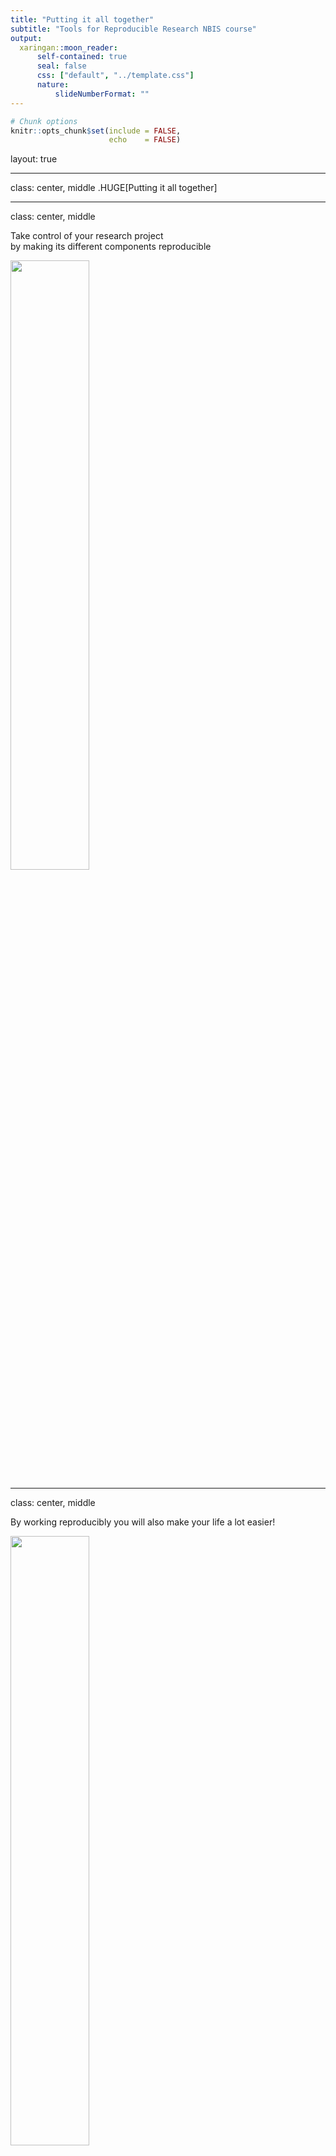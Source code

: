 ```yaml
---
title: "Putting it all together"
subtitle: "Tools for Reproducible Research NBIS course"
output:
  xaringan::moon_reader:
      self-contained: true
      seal: false
      css: ["default", "../template.css"]
      nature:
          slideNumberFormat: ""
---
```


```r
# Chunk options
knitr::opts_chunk$set(include = FALSE,
                      echo    = FALSE)
```

layout: true
<div class="scilife-logo"></div>
<div class="nbis-logo"></div>

---

class: center, middle
.HUGE[Putting it all together]

---

class: center, middle

Take control of your research project <br>
by making its different components reproducible

<img src="../../pages/images/reproducibility_overview.png" style="width:50%;"/>

---

class: center, middle

By working reproducibly you will also make your life a lot easier!

<img src="whats_in_it_for_me.png" style="width:50%;"/>

---

# What have we learned?

<center><img src="../../pages/images/reproducibility_overview_with_logos.png" style="width:60%;"/></center>

* How to use the version control system .green[Git] to track changes to code
* How to use the package and environment manager .green[Conda]
* How to use the workflow managers .green[Snakemake] and .green[Nextflow]
* How to use .green[R Markdown] and .green[Jupyter] to generate automated reports and to document your analyses
* How to use .green[Docker] and .green[Singularity] to distribute containerized
  computational environments

---

# Divide your work into distinct projects

--

* Keep all .green[files] needed to go from raw data to final results in a dedicated directory

--

* Use relevant .green[subdirectories]

--

* Many software support the “project way of working”, *e.g.* .green[Rstudio] and the text editors .green[Sublime Text] and .green[Atom]

--

* Use .green[Git] to create structured and version controlled project repositories

---

# Everything can be a project

Project directory templates, *e.g.* NBIS project template:

.center[<img src="NBISweden_project_template.png" style="width:60%;"/>]

  * https://github.com/NBISweden/project_template
  * https://github.com/snakemake-workflows/cookiecutter-snakemake-workflow

---

# Treasure your data

--

* Keep your input data .green[read-only] - consider it static

--

* Don't create different versions of the input data - write a .green[script],
  .green[R Markdown] document, .green[Jupyter] notebook or a .green[Snakemake]
  / .green[Nextflow] workflow if you need to pre-process your input data so that
  the steps can be recreated

--

* .green[Backup]! Keep redundant copies in different physical locations

--

* Upload your raw data as soon as possible to a .green[public data repository]

---

# Organize your coding

--

* Avoid generating files .green[interactively] or doing things .green[by hand]

  - there is no way to track how they were made

--

* Write .green[scripts], .green[R Markdown] documents, .green[Jupyter]
  notebooks or .green[Snakemake] / .green[Nextflow] workflows for reproducible
  results to connect raw data to final results

--

* Keep the .green[parameters] separate (*e.g.* at top of file or in a separate configuration file)

---

# What is reasonable for your project?

--

.pull-left[<center><img src="../../pages/images/reproducibility_overview_with_logos.png" style="width:75%;"/></center>

.green[Minimal]: write code in a reproducible way

]

--

.pull-right[

Connect your results with the code:
* Use .green[R Markdown] documents or .green[Jupyter] notebooks

Take another step:
* Convert your code into a .green[Snakemake] / .green[Nextflow] workflow

]

---

# What is reasonable for your project?

.pull-left[<center><img src="../../pages/images/reproducibility_overview_with_logos.png" style="width:75%;"/></center>

.green[Minimal]: write code in a reproducible way

.green[Good]: versioned and structured repository

]

--

.pull-right[

Use .green[Git] for version controlling and collaboration:
* Create one .green[Git] repository per project
* Track your changes with .green[Git]
* Publish your code along with your results on *e.g.* <a href="https://github.com" .green[GitHub] </a>

]

---

# What is reasonable for your project?

.pull-left[<center><img src="../../pages/images/reproducibility_overview_with_logos.png" style="width:75%;"/></center>

.green[Minimal]: write code in a reproducible way

.green[Good]: versioned and structured repository

.green[Better]: organize software dependencies

]

--

.pull-right[

Manage your depencencies:
* Use .green[Conda] to install software in environments that can be easily exported and installed on a different system

]

---

# What is reasonable for your project?

.pull-left[<center><img src="../../pages/images/reproducibility_overview_with_logos.png" style="width:75%;"/></center>

.green[Minimal]: write code in a reproducible way

.green[Good]: versioned and structured repository

.green[Better]: organize software dependencies

.green[Best]: export everything!

]

--

.pull-right[

Completely recreate the compute system:
* Consider packaging your project inside a or together with a .green[Docker] or .green[Singularity] container

]

---

# Alternatives

--

.green[Version control]

* **Git** – Widely used and a lot of tools available + GitHub/BitBucket.
* **Mercurial** – Distributed model just like Git, close to sourceforge.
* **Subversion** – Centralized model unlike git/mercurial; no local repository on your computer and somewhat easier to use.

---

# Alternatives

.green[Environment / package managers]

* **Conda** – General purpose environment and package manager. Community-hosted collections of tools at bioconda or conda-forge.
* **Pip** – Package manager for Python, has a large repository at pypi.
* **Apt/yum/brew** – Native package managers for different OS. Integrated in OS and might deal with *e.g.* update notifications better.
* **Virtualenv** – Environment manager used to set up semi-isolated python environments.

---

# Alternatives

.green[Workflow managers]

* **Snakemake** – Based on Python, easily understandable format, relies on file names.
* **Nextflow** – Based on Groovy, uses data pipes rather than file names to construct the workflow.
* **Make** – Used in software development and has been around since the 70s. Flexible but notoriously obscure syntax.
* **Galaxy** -  attempts to make computational biology accessible to researchers without programming experience by using a GUI.

---

# Alternatives

.green[Literate programming]

* **Jupyter** – Create and share notebooks in a variety of languages and formats by using a web browser.
* **R Markdown** – Developed by Rstudio, focuses on generating high-quality documents.
* **Zeppelin** – Developed by Apache. Closely integrated with Spark for distributed computing and Big Data applications.
* **Beaker** – Newcomer based on Ipython, just as Jupyter. Has a focus on integrating multiple languages in the same notebook.

---

# Alternatives

.green[Containerization / virtualization]

* **Docker** – Used for packaging and isolating applications in containers. Dockerhub allows for convenient sharing. Requires root access.
* **Singularity** – Simpler Docker alternative geared towards high performance computing. Does not require root.
* **Shifter** – Similar ambition as Singularity, but less focus on mobility and more on resource management.
* **VirtualBox/VMWare** – Virtualization rather than containerization. Less lightweight, but no reliance on host kernel.

---

class: center, middle

# "What's in it for me?"

<img src="calvin_hobbes_past_corresponding.png" style="width:50%;"/>

---

# NBIS Bioinformatics drop-in

Any questions related to reproducible research tools and concepts? Talk to an NBIS expert!

* Online (.green[zoom])
* Every .green[Tuesday, 14.00-15.00] (except public holidays)
* Check .green[www.nbis.se/events] for zoom link and more info
